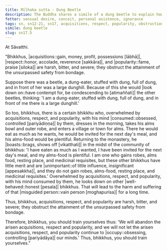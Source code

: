 ```yaml
---
title: Mīḷhaka sutta - Dung Beetle
description: The Buddha shares a simile of a dung beetle to explain how acquisitions, respect, and popularity are harsh, bitter, and severe, obstructing the attainment of the unsurpassed safety from bondage.
fetter: sensual desire, conceit, personal existence, ignorance
tags: sn, sn12-21, sn17, acquisitions, respect, popularity, obstruction, dung beetle, dung, dunghill, boasting, harm, suffering, misguided person
simile: dung beetle
slug: sn17.5
---
```


At Sāvatthi.

"Bhikkhus, |acquisitions::gain, money, profit, possessions [lābhā]|, |respect::honor, accolade, reverence [sakkāra]|, and |popularity::fame, praise [siloka]| are harsh, bitter, and severe; they obstruct the attainment of the unsurpassed safety from bondage.

Suppose there was a beetle, a dung-eater, stuffed with dung, full of dung, and in front of her was a large dunghill. Because of this she would |look down on::have contempt for, be condescending to [atimaññati]| the other beetles, thinking: 'I am a dung-eater, stuffed with dung, full of dung, and in front of me there is a large dunghill.'

So too, bhikkhus, there is a certain bhikkhu who, overwhelmed by acquisitions, respect, and popularity, with his mind |consumed::obsessed, controlled [pariyādiṇṇa]| by them, dresses in the morning, takes his alms bowl and outer robe, and enters a village or town for alms. There he would eat as much as he wants, he would be invited for the next day's meal, and his alms-food would be plentiful. Returning to the monastery, he |boasts::brags, shows off [vikatthati]| in the midst of the community of bhikkhus: 'I have eaten as much as I wanted, I have been invited for the next day's meal, and my alms-food is plentiful. I am one who gains robes, alms food, resting place, and medicinal requisites, but these other bhikkhus have little merit and are |unimportant::of little influence, insignificant [appesakkha]|, and they do not gain robes, alms-food, resting place, and medicinal requisites.' Overwhelmed by acquisitions, respect, and popularity, with his mind consumed by them, he looks down on other |well-behaved::honest [pesala]| bhikkhus. That will lead to the harm and suffering of that |misguided person::vain person [moghapurisa]| for a long time.

Thus, bhikkhus, acquisitions, respect, and popularity are harsh, bitter, and severe; they obstruct the attainment of the unsurpassed safety from bondage.

Therefore, bhikkhus, you should train yourselves thus: 'We will abandon the arisen acquisitions, respect and popularity, and we will not let the arisen acquisitions, respect, and popularity continue to |occupy::obsessing, controlling [pariyādāya]| our minds.' Thus, bhikkhus, you should train yourselves."
